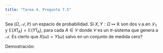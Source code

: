 ```yaml
---
title: "Tarea 4. Pregunta 7.5"
---
```


Sea $(\Omega,\mathscr{A},\mathbb{P})$ un espacio de probabilidad. Si $X,Y: \Omega \longmapsto \mathbb{R}$ son dos v.a.en $\mathscr{L}_1$ y $\mathbb{E}(X1_A) = \mathbb{E}(Y1_A)$, para cada $A \in \mathscr{C}$ donde $\mathscr{C}$ es un $\pi$-sistema que genera a $\mathscr{A}$.  Es cierto que $X(\omega) = Y(\omega)$ salvo en un conjunto de medida cero?

Demostración:
